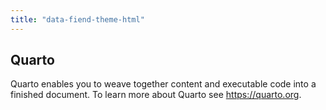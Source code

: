 ```yaml
---
title: "data-fiend-theme-html"
---
```


## Quarto

Quarto enables you to weave together content and executable code into a finished document. To learn more about Quarto see <https://quarto.org>.
